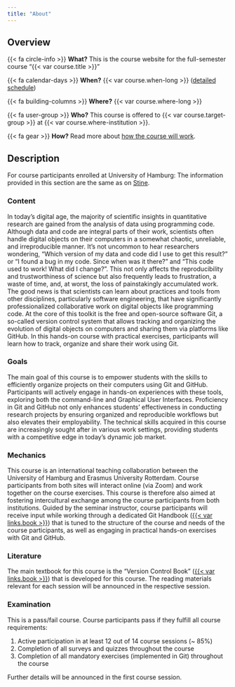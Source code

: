 ```yaml
---
title: "About"
---
```


## Overview

{{< fa circle-info >}} **What?** This is the course website for the full-semester course "{{< var course.title >}}"

{{< fa calendar-days >}} **When?**  {{< var course.when-long >}} ([detailed schedule](schedule.qmd))

{{< fa building-columns >}} **Where?** {{< var course.where-long >}}

{{< fa user-group >}} **Who?** This course is offered to {{< var course.target-group >}} at {{< var course.where-institution >}}.

{{< fa gear >}} **How?** Read more about [how the course will work](mechanics.qmd).

## Description

::: {.callout-note title="Same information as on Stine"}
For course participants enrolled at University of Hamburg: The information provided in this section are the same as on [Stine]({{< var links.stine >}}).
:::

### Content

In today's digital age, the majority of scientific insights in quantitative research are gained from the analysis of data using programming code.
Although data and code are integral parts of their work, scientists often handle digital objects on their computers in a somewhat chaotic, unreliable, and irreproducible manner.
It's not uncommon to hear researchers wondering, "Which version of my data and code did I use to get this result?" or "I found a bug in my code. Since when was it there?" and "This code used to work! What did I change?".
This not only affects the reproducibility and trustworthiness of science but also frequently leads to frustration, a waste of time, and, at worst, the loss of painstakingly accumulated work.
The good news is that scientists can learn about practices and tools from other disciplines, particularly software engineering, that have significantly professionalized collaborative work on digital objects like programming code.
At the core of this toolkit is the free and open-source software Git, a so-called version control system that allows tracking and organizing the evolution of digital objects on computers and sharing them via platforms like GitHub.
In this hands-on course with practical exercises, participants will learn how to track, organize and share their work using Git.

### Goals

The main goal of this course is to empower students with the skills to efficiently organize projects on their computers using Git and GitHub.
Participants will actively engage in hands-on experiences with these tools, exploring both the command-line and Graphical User Interfaces.
Proficiency in Git and GitHub not only enhances students' effectiveness in conducting research projects by ensuring organized and reproducible workflows but also elevates their employability.
The technical skills acquired in this course are increasingly sought after in various work settings, providing students with a competitive edge in today's dynamic job market.

### Mechanics

This course is an international teaching collaboration between the University of Hamburg and Erasmus University Rotterdam.
Course participants from both sites will interact online (via Zoom) and work together on the course exercises.
This course is therefore also aimed at fostering intercultural exchange among the course participants from both institutions.
Guided by the seminar instructor, course participants will receive input while working through a dedicated Git Handbook ([{{< var links.book >}}]({{< var links.book >}})) that is tuned to the structure of the course and needs of the course participants, as well as engaging in practical hands-on exercises with Git and GitHub.

### Literature

The main textbook for this course is the "Version Control Book" ([{{< var links.book >}}]({{< var links.book >}})) that is developed for this course.
The reading materials relevant for each session will be announced in the respective session.

### Examination

This is a pass/fail course.
Course participants pass if they fulfill all course requirements:

1. Active participation in at least 12 out of 14 course sessions (~ 85%)
1. Completion of all surveys and quizzes throughout the course
1. Completion of all mandatory exercises (implemented in Git) throughout the course

Further details will be announced in the first course session.
